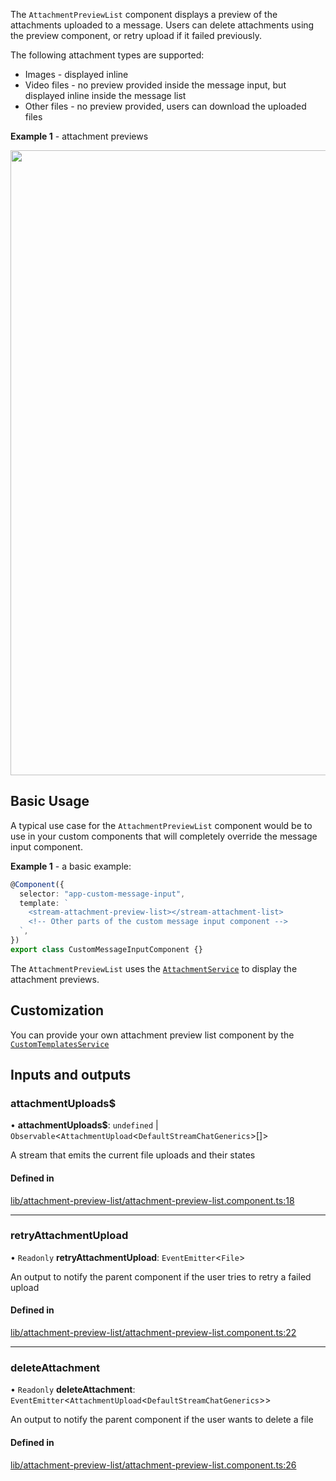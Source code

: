 
The `AttachmentPreviewList` component displays a preview of the attachments uploaded to a message. Users can delete attachments using the preview component, or retry upload if it failed previously.

The following attachment types are supported:

- Images - displayed inline
- Video files - no preview provided inside the message input, but displayed inline inside the message list
- Other files - no preview provided, users can download the uploaded files

**Example 1** - attachment previews

<img src={Screenshot} width="1000" />

## Basic Usage

A typical use case for the `AttachmentPreviewList` component would be to use in your custom components that will completely override the message input component.

**Example 1** - a basic example:

```typescript
@Component({
  selector: "app-custom-message-input",
  template: `
    <stream-attachment-preview-list></stream-attachment-list>
    <!-- Other parts of the custom message input component -->
  `,
})
export class CustomMessageInputComponent {}
```

The `AttachmentPreviewList` uses the [`AttachmentService`](../services/AttachmentService.mdx) to display the attachment previews.

## Customization

You can provide your own attachment preview list component by the [`CustomTemplatesService`](../services/CustomTemplatesService.mdx)

[//]: # "Start of generated content"
## Inputs and outputs 


### attachmentUploads$

• **attachmentUploads$**: `undefined` \| `Observable`<`AttachmentUpload`<`DefaultStreamChatGenerics`\>[]\>

A stream that emits the current file uploads and their states

#### Defined in

[lib/attachment-preview-list/attachment-preview-list.component.ts:18](https://github.com/GetStream/stream-chat-angular/blob/d5e2ac2/projects/stream-chat-angular/src/lib/attachment-preview-list/attachment-preview-list.component.ts#L18)

___

### retryAttachmentUpload

• `Readonly` **retryAttachmentUpload**: `EventEmitter`<`File`\>

An output to notify the parent component if the user tries to retry a failed upload

#### Defined in

[lib/attachment-preview-list/attachment-preview-list.component.ts:22](https://github.com/GetStream/stream-chat-angular/blob/d5e2ac2/projects/stream-chat-angular/src/lib/attachment-preview-list/attachment-preview-list.component.ts#L22)

___

### deleteAttachment

• `Readonly` **deleteAttachment**: `EventEmitter`<`AttachmentUpload`<`DefaultStreamChatGenerics`\>\>

An output to notify the parent component if the user wants to delete a file

#### Defined in

[lib/attachment-preview-list/attachment-preview-list.component.ts:26](https://github.com/GetStream/stream-chat-angular/blob/d5e2ac2/projects/stream-chat-angular/src/lib/attachment-preview-list/attachment-preview-list.component.ts#L26)

[//]: # "End of generated content"
